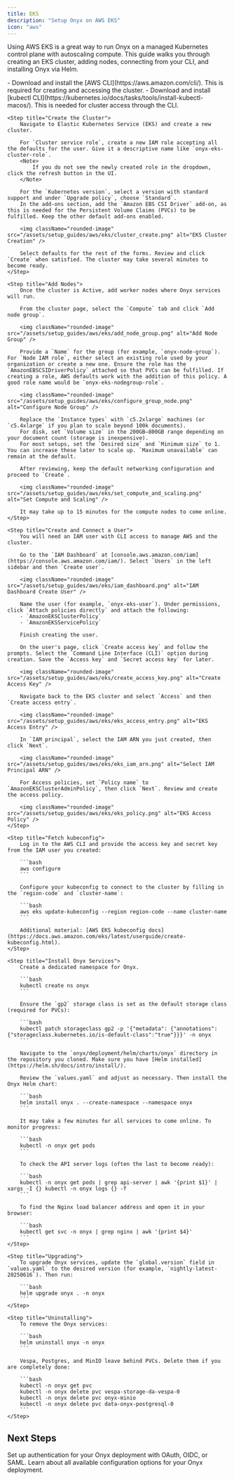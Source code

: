 ```yaml
---
title: EKS
description: "Setup Onyx on AWS EKS"
icon: "aws"
---
```


Using AWS EKS is a great way to run Onyx on a managed Kubernetes control plane with autoscaling compute.
This guide walks you through creating an EKS cluster, adding nodes, connecting from your CLI, and installing Onyx via Helm.

<Steps>
    <Step title="Prerequisites">
        - Download and install the [AWS CLI](https://aws.amazon.com/cli/). This is required for creating and accessing the cluster.
        - Download and install [kubectl CLI](https://kubernetes.io/docs/tasks/tools/install-kubectl-macos/). This is needed for cluster access through the CLI.
    </Step>

    <Step title="Create the Cluster">
        Navigate to Elastic Kubernetes Service (EKS) and create a new cluster.

        For `Cluster service role`, create a new IAM role accepting all the defaults for the user. Give it a descriptive name like `onyx-eks-cluster-role`.
        <Note>
            If you do not see the newly created role in the dropdown, click the refresh button in the UI.
        </Note>

        For the `Kubernetes version`, select a version with standard support and under `Upgrade policy`, choose `Standard`.
        In the add-ons section, add the `Amazon EBS CSI Driver` add-on, as this is needed for the Persistent Volume Claims (PVCs) to be fulfilled. Keep the other default add-ons enabled.

        <img className="rounded-image" src="/assets/setup_guides/aws/eks/cluster_create.png" alt="EKS Cluster Creation" />

        Select defaults for the rest of the forms. Review and click `Create` when satisfied. The cluster may take several minutes to become ready.
    </Step>

    <Step title="Add Nodes">
        Once the cluster is Active, add worker nodes where Onyx services will run.

        From the cluster page, select the `Compute` tab and click `Add node group`.

        <img className="rounded-image" src="/assets/setup_guides/aws/eks/add_node_group.png" alt="Add Node Group" />

        Provide a `Name` for the group (for example, `onyx-node-group`). For `Node IAM role`, either select an existing role used by your organization or create a new one. Ensure the role has the `AmazonEBSCSIDriverPolicy` attached so that PVCs can be fulfilled. If creating a role, AWS defaults work with the addition of this policy. A good role name would be `onyx-eks-nodegroup-role`.

        <img className="rounded-image" src="/assets/setup_guides/aws/eks/configure_group_node.png" alt="Configure Node Group" />

        Replace the `Instance types` with `c5.2xlarge` machines (or `c5.4xlarge` if you plan to scale beyond 100k documents).
        For disk, set `Volume size` in the 200GB–800GB range depending on your document count (storage is inexpensive).
        For most setups, set the `Desired size` and `Minimum size` to 1. You can increase these later to scale up. `Maximum unavailable` can remain at the default.

        After reviewing, keep the default networking configuration and proceed to `Create`.

        <img className="rounded-image" src="/assets/setup_guides/aws/eks/set_compute_and_scaling.png" alt="Set Compute and Scaling" />

        It may take up to 15 minutes for the compute nodes to come online.
    </Step>

    <Step title="Create and Connect a User">
        You will need an IAM user with CLI access to manage AWS and the cluster.

        Go to the `IAM Dashboard` at [console.aws.amazon.com/iam](https://console.aws.amazon.com/iam/). Select `Users` in the left sidebar and then `Create user`.

        <img className="rounded-image" src="/assets/setup_guides/aws/eks/iam_dashboard.png" alt="IAM Dashboard Create User" />

        Name the user (for example, `onyx-eks-user`). Under permissions, click `Attach policies directly` and attach the following:
        - `AmazonEKSClusterPolicy`
        - `AmazonEKSServicePolicy`

        Finish creating the user.

        On the user's page, click `Create access key` and follow the prompts. Select the `Command Line Interface (CLI)` option during creation. Save the `Access key` and `Secret access key` for later.

        <img className="rounded-image" src="/assets/setup_guides/aws/eks/create_access_key.png" alt="Create Access Key" />

        Navigate back to the EKS cluster and select `Access` and then `Create access entry`.

        <img className="rounded-image" src="/assets/setup_guides/aws/eks/eks_access_entry.png" alt="EKS Access Entry" />

        In `IAM principal`, select the IAM ARN you just created, then click `Next`.

        <img className="rounded-image" src="/assets/setup_guides/aws/eks/eks_iam_arn.png" alt="Select IAM Principal ARN" />

        For Access policies, set `Policy name` to `AmazonEKSClusterAdminPolicy`, then click `Next`. Review and create the access policy.

        <img className="rounded-image" src="/assets/setup_guides/aws/eks/eks_policy.png" alt="EKS Access Policy" />
    </Step>

    <Step title="Fetch kubeconfig">
        Log in to the AWS CLI and provide the access key and secret key from the IAM user you created:

        ```bash
        aws configure
        ```

        Configure your kubeconfig to connect to the cluster by filling in the `region-code` and `cluster-name`:

        ```bash
        aws eks update-kubeconfig --region region-code --name cluster-name
        ```

        Additional material: [AWS EKS kubeconfig docs](https://docs.aws.amazon.com/eks/latest/userguide/create-kubeconfig.html).
    </Step>

    <Step title="Install Onyx Services">
        Create a dedicated namespace for Onyx.

        ```bash
        kubectl create ns onyx
        ```

        Ensure the `gp2` storage class is set as the default storage class (required for PVCs):

        ```bash
        kubectl patch storageclass gp2 -p '{"metadata": {"annotations":{"storageclass.kubernetes.io/is-default-class":"true"}}}' -n onyx
        ```

        Navigate to the `onyx/deployment/helm/charts/onyx` directory in the repository you cloned. Make sure you have [Helm installed](https://helm.sh/docs/intro/install/).

        Review the `values.yaml` and adjust as necessary. Then install the Onyx Helm chart:

        ```bash
        helm install onyx . --create-namespace --namespace onyx
        ```

        It may take a few minutes for all services to come online. To monitor progress:

        ```bash
        kubectl -n onyx get pods
        ```

        To check the API server logs (often the last to become ready):

        ```bash
        kubectl -n onyx get pods | grep api-server | awk '{print $1}' | xargs -I {} kubectl -n onyx logs {} -f
        ```

        To find the Nginx load balancer address and open it in your browser:

        ```bash
        kubectl get svc -n onyx | grep nginx | awk '{print $4}'
        ```
    </Step>

    <Step title="Upgrading">
        To upgrade Onyx services, update the `global.version` field in `values.yaml` to the desired version (for example, `nightly-latest-20250616`). Then run:

        ```bash
        helm upgrade onyx . -n onyx
        ```
    </Step>

    <Step title="Uninstalling">
        To remove the Onyx services:

        ```bash
        helm uninstall onyx -n onyx
        ```

        Vespa, Postgres, and MinIO leave behind PVCs. Delete them if you are completely done:

        ```bash
        kubectl -n onyx get pvc
        kubectl -n onyx delete pvc vespa-storage-da-vespa-0
        kubectl -n onyx delete pvc onyx-minio
        kubectl -n onyx delete pvc data-onyx-postgresql-0
        ```
    </Step>
</Steps>

## Next Steps

<CardGroup cols={2}>
  <Card title="Configure Authentication" icon="shield-check" href="/deployment/authentication/basic">
    Set up authentication for your Onyx deployment with OAuth, OIDC, or SAML.
  </Card>
  <Card title="Environment Variables" icon="gear" href="/deployment/configuration/env_vars">
    Learn about all available configuration options for your Onyx deployment.
  </Card>
</CardGroup>
